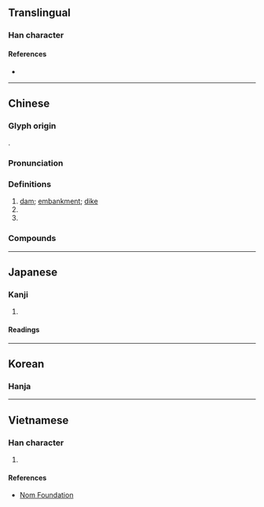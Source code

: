 {{also|坝}}
{{character info}}
==Translingual==

===Han character===
{{Han char|rn=32|rad=土|as=21|sn=24|four=41127|canj=GMBB|ids=⿰土霸}}

====References====
* {{Han ref|kx=0242.330|dkj=05630|dj=0482.310|hdz=10502.250|uh=58E9|ud=22761|bh=C5F2|bd=50674}}

----

==Chinese==
{{zh-forms|s=坝|alt=*垻}}

===Glyph origin===
{{Han etym}}
{{Han compound|土|霸|ls=psc|c1=s|c2=p|t1=earth}}.

===Pronunciation===
{{zh-pron
|m=bà
|c=baa3
|h=pfs=pa
|md=bá
|mn=pà/qz:pèr/tw,xm:pè
|mn_note=pà - literary; pèr/pè - vernacular
|mn-t=ba3
|w=2po
|x=ba4
|mc=y
|oc=y
|cat=n
}}

===Definitions===
{{zh-hanzi}}

# [[dam]]; [[embankment]]; [[dike]]
# {{zh-alt-form|垻|[[plain]]; [[beach]]}}
# {{zh-used2|p}}

===Compounds===
{{zh-der|河壩|壩田|作壩|坑壩|沙壩|壩工|丁壩|壩臺|坪壩|壩址|堤壩|壩基|攔洪壩|水壩|攔河壩|攔沙壩|連拱壩|重力壩|壩子|南壩|六壩|上壩}}

{{zh-cat|Intermediate|Walls and fences}}

----

==Japanese==

===Kanji===
{{ja-kanji|grade=|rs=土21}}

# {{rfdef|ja|sort=土21}}

====Readings====
{{ja-readings
|on=は, へ
|kun=るせき
}}

----

==Korean==

===Hanja===
{{ko-hanja|hangeul=패|rv=pa|mr=p'ae}}

----

==Vietnamese==

===Han character===
{{vi-readings|reading=bá|rs=土21}}

# {{rfdef|vi|sort=土21}}

====References====
* [http://nomfoundation.org/common/nom_details.php?codepoint=58e9 Nom Foundation]